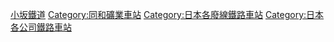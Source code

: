 {{DEFAULTSORT:Kosaka Railway}}

[[Category:小坂鐵道|]]
[[Category:同和礦業車站|Category:同和礦業車站]]
[[Category:日本各廢線鐵路車站|Category:日本各廢線鐵路車站]]
[[Category:日本各公司鐵路車站|Category:日本各公司鐵路車站]]